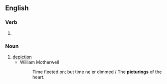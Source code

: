 ==English==

===Verb===
{{head|en|verb form}}

# {{present participle of|en|picture|nocat=1}}

===Noun===
{{en-noun}}

# [[depiction]]
#* William Motherwell
#*: Time fleeted on; but time ne'er dimmed / The '''picturings''' of the heart.